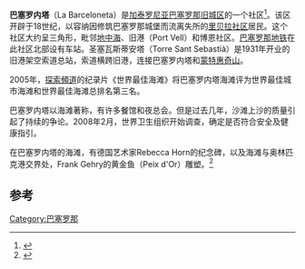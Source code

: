 {{Infobox settlement
| name                    = 巴塞罗内塔
| native_name             = La Barceloneta
| native_name_lang        = 西班牙語
| settlement_type         = [[巴塞罗那行政区划|巴塞罗那的社区]]
| image_skyline           = La Barceloneta-doyler79.jpg
| image_alt               =
| image_caption           = 冬季的巴塞罗内塔海滩
| image_flag              = Flag of La Barceloneta.png
| flag_alt                = 巴塞罗内塔旗
| image_seal              =
| seal_alt                =
| image_shield            =
| shield_alt              =
| nickname                =
| motto                   =
| mottoeng                =
| image_map               =
| map_alt                 =
| map_caption             =
| pushpin_map             =
| pushpin_label_position  =
| pushpin_map_alt         =
| pushpin_map_caption     =
| coordinates             = 
| coor_pinpoint           =
| coordinates_footnotes   =
| subdivision_type        = [[世界政區索引|國家]]
| subdivision_name        = {{Flag|Spain}}
| subdivision_type1       = [[西班牙自治區|自治區]]
| subdivision_name1       = {{Flag|Catalonia}} 
| subdivision_type2       = [[西班牙省份|省]]
| subdivision_name2       = {{flag|Province of Barcelona|name=Barcelona}}
| subdivision_type3       = [[加泰羅尼亞的縣|縣]]
| subdivision_name3       = [[巴塞隆拿縣|巴塞隆拿縣]]
| subdivision_type4       = [[市鎮_(西班牙)|市鎮]]
| subdivision_name4       = {{Flag|Barcelona}}
| subdivision_type5       = [[巴塞罗那行政区划|区]]
| subdivision_name5       = [[舊城區_(巴塞隆拿)|舊城區]]
| established_title       =
| established_date        =
| parts_type              = 
| parts_style             = 
| parts                   =
| founder                 =
| seat_type               =
| seat                    =
| government_footnotes    =
| leader_party            =
| leader_title            =
| leader_name             =
| unit_pref               = Metric<!-- or US or UK -->
| area_footnotes          =
| area_total_km2          = 
| area_land_km2           =
| area_water_km2          =
| area_water_percent      =
| area_note               =
| elevation_footnotes     =
| elevation_m             =
| population_footnotes    =
| population_total        = 15,021
| population_as_of        = 2016
| population_density_km2  = auto
| population_demonym      =
| population_note         =
| timezone1               =
| utc_offset1             =
| timezone1_DST           =
| utc_offset1_DST         =
|postal_code_type       =  
|postal_code            =
|area_code              =
| website                 =
| footnotes               =
}}

'''巴塞罗内塔'''（La Barceloneta）是[[加泰罗尼亚|加泰罗尼亚]][[巴塞罗那|巴塞罗那]][[旧城区_(巴塞罗那)|旧城区]]的一个社区<ref>{{cite web|url=http://ca.wikipedia.org/wiki/Barceloneta|title=City of Barcelona web site featuring the history of Barceloneta (in Catalan)|access-date=2012-02-18|archive-date=2016-08-27|archive-url=https://web.archive.org/web/20160827013840/https://ca.wikipedia.org/wiki/Barceloneta|dead-url=no}}</ref>。该区开辟于18世纪，以容纳因修筑巴塞罗那城堡而流离失所的[[里贝拉_(巴塞罗那)|里贝拉社区]]居民。这个社区大约呈三角形，毗邻[[地中海|地中海]]、旧港（Port Vell）和博恩社区。[[巴塞罗那地铁|巴塞罗那地铁]]在此社区北部设有车站。圣塞瓦斯蒂安塔（Torre Sant Sebastià）是1931年开业的旧港架空索道总站，索道横跨旧港，连接巴塞罗内塔和[[蒙特惠奇山|蒙特惠奇山]]。

2005年，[[探索頻道|探索頻道]]的纪录片《世界最佳海滩》将巴塞罗内塔海滩评为世界最佳城市海滩和世界最佳海滩总排名第三名。

巴塞罗内塔以海滩著称，有许多餐馆和夜总会。但是过去几年，沙滩上沙的质量引起了持续的争论。2008年2月，世界卫生组织开始调查，确定是否符合安全及健康指引。

在巴塞罗内塔的海滩，有德国艺术家Rebecca Horn的纪念碑，以及海滩与奥林匹克港交界处，Frank Gehry的黄金鱼（Peix d'Or）雕塑。<ref>{{cite web|url=http://www.barcelona-life.com/barcelona/beach|title=La Barceloneta beach and attractions by Barcelona Life travel guide|access-date=2012-02-18|archive-date=2020-08-09|archive-url=https://web.archive.org/web/20200809022800/https://www.barcelona-life.com/barcelona/beach|dead-url=no}}</ref>

== 参考 ==
{{reflist}}

{{coord|41|22|47.6|N|2|11|21.7|E|display=title|region:ES_type:city}}
[[Category:巴塞罗那|Category:巴塞罗那]]